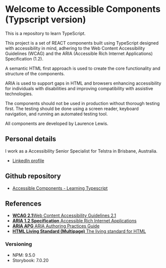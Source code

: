 
<Meta title="AccessibleComponents/Introduction" />

# Welcome to Accessible Components (Typscript version)

This is a repository to learn TypeScript.

This project is a set of REACT components built using TypeScript designed with accessibility in mind, adhering to the Web Content Accessibility Guidelines (WCAG) and the ARIA (Accessible Rich Internet Applications) Specification (1.2).

A semantic HTML first approach is used to create the core functionality and structure of the components.

ARIA is used to support gaps in HTML and browsers enhancing accessibility for individuals with disabilities and improving compatibility with assistive technologies.

The components should not be used in production without thorough testing first. The testing should be done using a screen reader, keyboard navigation, and running an automated testing tool.

All components are developed by Laurence Lewis. 

## Personal details
I work as a Accessibility Senior Specialist for Telstra in Brisbane, Australia.

<ul>
<li><a href="https://www.linkedin.com/in/laurence-lewis-77520365/">LinkedIn profile</a></li>
</ul>

<h2>Github repository</h2>
<ul>
<li><a className="link-item" href="https://github.com/LaurenceRLewis/Accessible_Components_Learning_Typescript">Accessible Components - Learning Typescript</a></li>
</ul>

<h2 className="subheading">References</h2>
<ul>
<li>
  <a href="https://www.w3.org/TR/WCAG21/"><strong>WCAG 2.1</strong>Web Content Accessibility Guidelines 2.1</a>
  </li>
  <li>
  <a href="https://www.w3.org/TR/wai-aria-1.2/"><strong>ARIA 1.2 Specification</strong> Accessible Rich Internet Applications</a>
  </li>
  <li>
  <a href="https://www.w3.org/TR/wai-aria-practices-1.2/"><strong> ARIA APG</strong> ARIA Authoring Practices Guide</a>
  </li>
  <li>
  <a href="https://html.spec.whatwg.org/multipage/"><strong> HTML Living Standard (Multipage)</strong> The living standard for HTML</a>
  </li>
</ul>

<h3>Versioning</h3>
<ul>
<li>NPM: 9.5.0</li>
<li>Storybook: 7.0.20</li>
</ul>